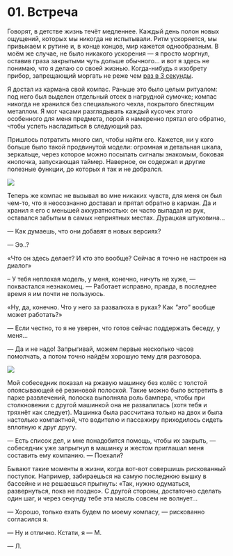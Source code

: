 
# 01. Встреча

Говорят, в детстве жизнь течёт медленнее. Каждый день полон новых ощущений, которых мы никогда не испытывали. Ритм ускоряется, мы привыкаем к рутине и, в конце концов, мир кажется однообразным. В моём же случае, не было никакого ускорения — я просто моргнул, оставив граза закрытыми чуть дольше обычного... и вот я здесь не понимаю, что я делаю со своей жизнью. Когда-нибудь я изобрету прибор, запрещающий моргать не реже чем [раз в 3 секунды](https://youtu.be/-01-XBHXFq8).

Я достал из кармана свой компас. Раньше это было целым ритуалом: под него был выделен отдельный отсек в нагрудной сумочке; компас никогда не хранился без специального чехла, покрытого блестящим металлом. Я мог часами разглядывать каждый кусочек этого особенного для меня предмета, порой я намеренно прятал его обратно, чтобы успеть насладиться в следующий раз.

Пришлось потратить много сил, чтобы найти его. Кажется, ни у кого больше было такой продвинутой модели: огромная и детальная шкала, зеркальце, через которое можно посылать сигналы знакомым, боковая кнопочка, запускающая таймер. Наверное, он содержал и другие полезные функции, до которых я так и не добрался.

<Image src={picOne} />

Теперь же компас не вызывал во мне никаких чувств, для меня он был чем-то, что я неосознанно доставал и прятал обратно в карман. Да и хранил я его с меньшей аккуратностью: он часто выпадал из рук, оставался забытым в самых неприятных местах. Дурацкая штуковина...

— Как думаешь, что они добавят в новых версиях?

— Ээ..?

«Что он здесь делает? И кто это вообще? Сейчас я точно не настроен на диалог»

– У тебя неплохая модель, у меня, конечно, ничуть не хуже, — похвастался незнакомец. — Работает исправно, правда, в последнее время я им почти не пользуюсь.

«Ну, да, конечно. Что у него за развалюха в руках? Как _"это"_ вообще может работать?»

— Если честно, то я не уверен, что готов сейчас поддержать беседу, у меня...

— Да и не надо! Запрыгивай, можем первые несколько часов помолчать, а потом точно найдём хорошую тему для разговора.

<Image src={picTwo} />

Мой собеседник показал на ржавую машинку без колёс с толстой опоясывающей её резиновой полоской. Такие можно было встретить в парке развлечений, полоска выполняла роль бампера, чтобы при столкновении с другой машинкой она не развалилась (хотя тебя и тряхнёт как следует). Машинка была рассчитана только на двох и была настолько компактной, что водителю и пассажиру приходилось сидеть вплотную к друг другу.

— Есть список дел, и мне понадобится помощь, чтобы их закрыть, — собеседник уже запрыгнул в машинку и жестом приглашал меня составить ему компанию. — Поехали?

Бывают такие моменты в жизни, когда вот-вот совершишь рискованный поступок. Например, забираешься на самую последнюю вышку в бассейне и не решаешься прыгнуть: «Так, нужно одуматься, развернуться, пока не поздно». С другой стороны, достаточно сделать один шаг, и через секунду тебе эта мысль совсем не волнует...

— Хорошо, только ехать будем по моему компасу, — рискованно согласился я.

— Ну и отлично. Кстати, я — М.

— Л.
